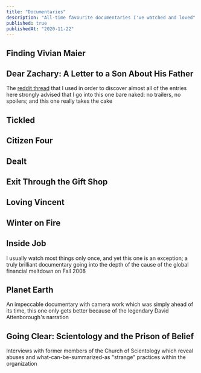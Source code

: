 ```yaml
---
title: "Documentaries"
description: "All-time favourite documentaries I've watched and loved"
published: true
publishedAt: "2020-11-22"
---
```


## Finding Vivian Maier

## Dear Zachary: A Letter to a Son About His Father

The [reddit thread](https://www.reddit.com/r/AskReddit/comments/5x2r6b/reddit_what_are_some_must_see_documentaries) that I used in order to discover almost all of the entries here strongly advised that I go into this one bare naked: no trailers, no spoilers; and this one really takes the cake

## Tickled

## Citizen Four

## Dealt

## Exit Through the Gift Shop

## Loving Vincent

## Winter on Fire

## Inside Job

I usually watch most things only once, and yet this one is an exception; a truly brilliant documentary going into the depth of the cause of the global financial meltdown on Fall 2008

## Planet Earth

An impeccable documentary with camera work which was simply ahead of its time, this one only gets better because of the legendary David Attenborough's narration

## Going Clear: Scientology and the Prison of Belief

Interviews with former members of the Church of Scientology which reveal abuses and what-can-be-summarized-as "strange" practices within the organization
